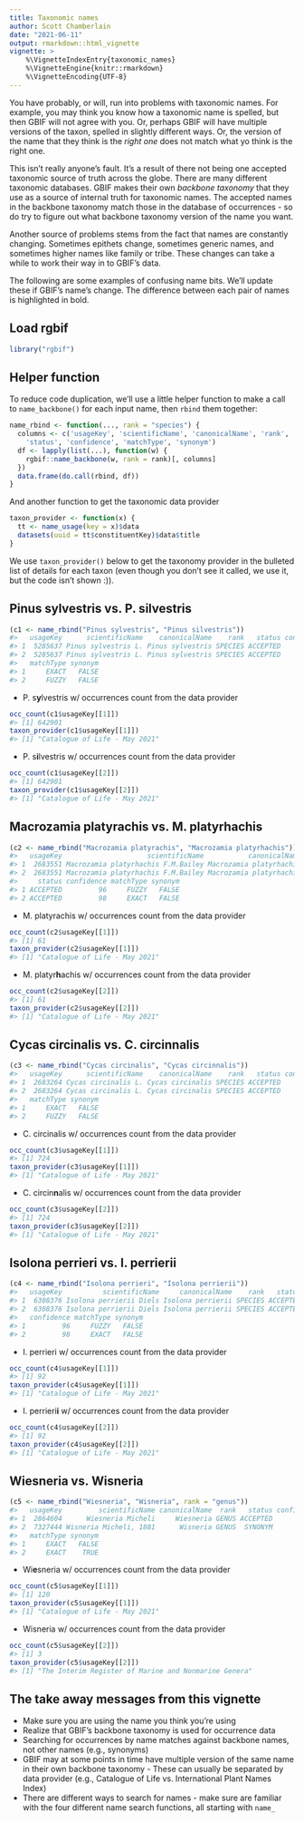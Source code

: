 ```yaml
---
title: Taxonomic names
author: Scott Chamberlain
date: "2021-06-11"
output: rmarkdown::html_vignette
vignette: >
    %\VignetteIndexEntry{taxonomic_names}
    %\VignetteEngine{knitr::rmarkdown}
    %\VignetteEncoding{UTF-8}
---
```




You have probably, or will, run into problems with taxonomic names. For example,
you may think you know how a taxonomic name is spelled, but then GBIF will not
agree with you. Or, perhaps GBIF will have multiple versions of the taxon,
spelled in slightly different ways. Or, the version of the name that they think
is the _right one_ does not match what yo think is the right one.

This isn't really anyone's fault. It's a result of there not being one accepted
taxonomic source of truth across the globe. There are many different taxonomic
databases. GBIF makes their own _backbone taxonomy_ that they use as a source
of internal truth for taxonomic names. The accepted names in the backbone taxonomy
match those in the database of occurrences - so do try to figure out what
backbone taxonomy version of the name you want.

Another source of problems stems from the fact that names are constantly changing.
Sometimes epithets change, sometimes generic names, and sometimes higher names
like family or tribe. These changes can take a while to work their way in to
GBIF's data.

The following are some examples of confusing name bits. We'll update these if
GBIF's name's change. The difference between each pair of names is highlighted
in bold.

## Load rgbif


```r
library("rgbif")
```

## Helper function

To reduce code duplication, we'll use a little helper function to make a call
to `name_backbone()` for each input name, then `rbind` them together:


```r
name_rbind <- function(..., rank = "species") {
  columns <- c('usageKey', 'scientificName', 'canonicalName', 'rank',
    'status', 'confidence', 'matchType', 'synonym')
  df <- lapply(list(...), function(w) {
    rgbif::name_backbone(w, rank = rank)[, columns]
  })
  data.frame(do.call(rbind, df))
}
```

And another function to get the taxonomic data provider


```r
taxon_provider <- function(x) {
  tt <- name_usage(key = x)$data
  datasets(uuid = tt$constituentKey)$data$title
}
```

We use `taxon_provider()` below to get the taxonomy provider in the bulleted list of details
for each taxon (even though you don't see it called, we use it, but the code isn't shown :)).

## Pinus sylvestris vs. P. silvestris


```r
(c1 <- name_rbind("Pinus sylvestris", "Pinus silvestris"))
#>   usageKey      scientificName    canonicalName    rank   status confidence
#> 1  5285637 Pinus sylvestris L. Pinus sylvestris SPECIES ACCEPTED         97
#> 2  5285637 Pinus sylvestris L. Pinus sylvestris SPECIES ACCEPTED         94
#>   matchType synonym
#> 1     EXACT   FALSE
#> 2     FUZZY   FALSE
```

* P. s<b>y</b>lvestris w/ occurrences count from the data provider


```r
occ_count(c1$usageKey[[1]])
#> [1] 642901
taxon_provider(c1$usageKey[[1]])
#> [1] "Catalogue of Life - May 2021"
```

* P. s<b>i</b>lvestris w/ occurrences count from the data provider


```r
occ_count(c1$usageKey[[2]])
#> [1] 642901
taxon_provider(c1$usageKey[[2]])
#> [1] "Catalogue of Life - May 2021"
```

## Macrozamia platyrachis vs. M. platyrhachis


```r
(c2 <- name_rbind("Macrozamia platyrachis", "Macrozamia platyrhachis"))
#>   usageKey                     scientificName           canonicalName    rank
#> 1  2683551 Macrozamia platyrhachis F.M.Bailey Macrozamia platyrhachis SPECIES
#> 2  2683551 Macrozamia platyrhachis F.M.Bailey Macrozamia platyrhachis SPECIES
#>     status confidence matchType synonym
#> 1 ACCEPTED         96     FUZZY   FALSE
#> 2 ACCEPTED         98     EXACT   FALSE
```

* M. platyrachis w/ occurrences count from the data provider


```r
occ_count(c2$usageKey[[1]])
#> [1] 61
taxon_provider(c2$usageKey[[1]])
#> [1] "Catalogue of Life - May 2021"
```

* M. platyr<b>h</b>achis w/ occurrences count from the data provider


```r
occ_count(c2$usageKey[[2]])
#> [1] 61
taxon_provider(c2$usageKey[[2]])
#> [1] "Catalogue of Life - May 2021"
```

## Cycas circinalis vs. C. circinnalis


```r
(c3 <- name_rbind("Cycas circinalis", "Cycas circinnalis"))
#>   usageKey      scientificName    canonicalName    rank   status confidence
#> 1  2683264 Cycas circinalis L. Cycas circinalis SPECIES ACCEPTED         98
#> 2  2683264 Cycas circinalis L. Cycas circinalis SPECIES ACCEPTED         95
#>   matchType synonym
#> 1     EXACT   FALSE
#> 2     FUZZY   FALSE
```

* C. circinalis w/ occurrences count from the data provider


```r
occ_count(c3$usageKey[[1]])
#> [1] 724
taxon_provider(c3$usageKey[[1]])
#> [1] "Catalogue of Life - May 2021"
```

* C. circin<b>n</b>alis w/ occurrences count from the data provider


```r
occ_count(c3$usageKey[[2]])
#> [1] 724
taxon_provider(c3$usageKey[[2]])
#> [1] "Catalogue of Life - May 2021"
```

## Isolona perrieri vs. I. perrierii


```r
(c4 <- name_rbind("Isolona perrieri", "Isolona perrierii"))
#>   usageKey          scientificName     canonicalName    rank   status
#> 1  6308376 Isolona perrierii Diels Isolona perrierii SPECIES ACCEPTED
#> 2  6308376 Isolona perrierii Diels Isolona perrierii SPECIES ACCEPTED
#>   confidence matchType synonym
#> 1         96     FUZZY   FALSE
#> 2         98     EXACT   FALSE
```

* I. perrieri w/ occurrences count from the data provider


```r
occ_count(c4$usageKey[[1]])
#> [1] 92
taxon_provider(c4$usageKey[[1]])
#> [1] "Catalogue of Life - May 2021"
```

* I. perrieri<b>i</b> w/ occurrences count from the data provider


```r
occ_count(c4$usageKey[[2]])
#> [1] 92
taxon_provider(c4$usageKey[[2]])
#> [1] "Catalogue of Life - May 2021"
```

## Wiesneria vs. Wisneria


```r
(c5 <- name_rbind("Wiesneria", "Wisneria", rank = "genus"))
#>   usageKey         scientificName canonicalName  rank   status confidence
#> 1  2864604      Wiesneria Micheli     Wiesneria GENUS ACCEPTED         96
#> 2  7327444 Wisneria Micheli, 1881      Wisneria GENUS  SYNONYM         95
#>   matchType synonym
#> 1     EXACT   FALSE
#> 2     EXACT    TRUE
```

* Wi<b>e</b>sneria w/ occurrences count from the data provider


```r
occ_count(c5$usageKey[[1]])
#> [1] 120
taxon_provider(c5$usageKey[[1]])
#> [1] "Catalogue of Life - May 2021"
```

* Wisneria w/ occurrences count from the data provider


```r
occ_count(c5$usageKey[[2]])
#> [1] 3
taxon_provider(c5$usageKey[[2]])
#> [1] "The Interim Register of Marine and Nonmarine Genera"
```

## The take away messages from this vignette

* Make sure you are using the name you think you're using
* Realize that GBIF's backbone taxonomy is used for occurrence data
* Searching for occurrences by name matches against backbone names, 
not other names (e.g., synonyms)
* GBIF may at some points in time have multiple version of the same name in their own backbone taxonomy - These can usually be separated by data provider (e.g., Catalogue of Life vs. International Plant Names Index)
* There are different ways to search for names - make sure are familiar 
with the four different name search functions, all starting with 
`name_`
